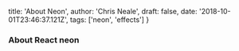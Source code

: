   title: 'About Neon',
  author: 'Chris Neale',
  draft: false,
  date: '2018-10-01T23:46:37.121Z',
  tags: ['neon', 'effects']
}

### About React neon
